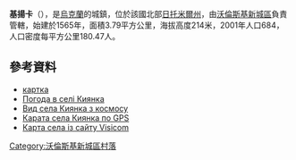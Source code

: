 {{coord|50|28|0|N|27|36|48|E|scale:30000|display=title}}

'''基揚卡'''（{{lang-uk|Киянка}}），是[[烏克蘭|烏克蘭]]的城鎮，位於該國北部[[日托米爾州|日托米爾州]]，由[[沃倫斯基新城區|沃倫斯基新城區]]負責管轄，始建於1565年，面積3.79平方公里，海拔高度214米，2001年人口684，人口密度每平方公里180.47人。

==參考資料==
*[http://gska2.rada.gov.ua/pls/z7502/A005?rf7571=10024 картка]{{dead link|date=2017年12月 |bot=InternetArchiveBot |fix-attempted=yes }}
* [http://weather.in.ua/ua/zhitomirskaja/10528 Погода в селі Киянка]{{Wayback|url=http://weather.in.ua/ua/zhitomirskaja/10528 |date=20160305201549 }}
* [http://uamaps.com/zhitomirskaya/novograd_volynskiy/kiyanka/ Вид села Киянка з космосу]{{Wayback|url=http://uamaps.com/zhitomirskaya/novograd_volynskiy/kiyanka/ |date=20121023002533 }}
* [http://www.gpslib.ru/mapsearch/object/%D0%9A%D0%98%D0%AF%D0%9D%D0%9A%D0%90/ Карата села Киянка по GPS]{{dead link|date=2018年5月 |bot=InternetArchiveBot |fix-attempted=yes }}
* [http://maps.visicom.ua?c/27.6303:50.4654:12/ Карта села із сайту Visicom]
  
{{Ukraine-geo-stub}}
[[Category:沃倫斯基新城區村落|Category:沃倫斯基新城區村落]]